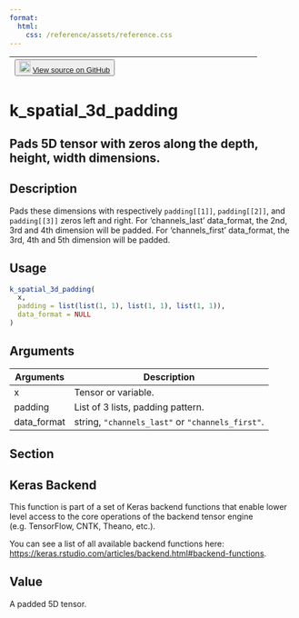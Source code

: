 ```yaml
---
format:
  html:
    css: /reference/assets/reference.css
---
```


| <button class="button"> ![](/reference/assets/GitHub-Mark-32px.png){width="20"} [View source on GitHub](https://github.com/rstudio/keras//blob/main/R/backend.R#L2704) </button> |
|:------------------------------:|:--------------------------------------:|

# k_spatial_3d_padding

## Pads 5D tensor with zeros along the depth, height, width dimensions.

## Description
Pads these dimensions with respectively `padding[[1]]`, `padding[[2]]`, and `padding[[3]]` zeros left and right. For 'channels_last' data_format, the 2nd, 3rd and 4th dimension will be padded. For 'channels_first' data_format, the 3rd, 4th and 5th dimension will be padded. 


## Usage
```r
k_spatial_3d_padding( 
  x, 
  padding = list(list(1, 1), list(1, 1), list(1, 1)), 
  data_format = NULL 
) 
```

## Arguments
|Arguments|Description|
|---|---|
| x | Tensor or variable. |
| padding | List of 3 lists, padding pattern. |
| data_format | string, `"channels_last"` or `"channels_first"`. |


## Section

## Keras Backend

This function is part of a set of Keras backend functions that enable lower level access to the core operations of the backend tensor engine (e.g. TensorFlow, CNTK, Theano, etc.). 

You can see a list of all available backend functions here: [https://keras.rstudio.com/articles/backend.html#backend-functions](https://keras.rstudio.com/articles/backend.html#backend-functions). 

## Value
A padded 5D tensor. 




